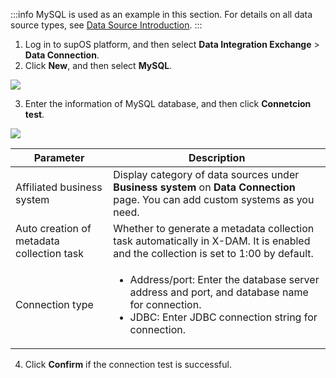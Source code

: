 :::info
MySQL is used as an example in this section. For details on all data source types, see <a href="Data Source Introduction">Data Source Introduction</a>.
:::

1. Log in to supOS platform, and then select **Data Integration Exchange** > **Data Connection**.
2. Click **New**, and then select **MySQL**.

![](https://wordpressfreezonex.oss-accelerate.aliyuncs.com/supETL/4.png)

3. Enter the information of MySQL database, and then click **Connetcion test**.

![](https://wordpressfreezonex.oss-accelerate.aliyuncs.com/supETL/5.png)

<table>
  <thead>
    <tr>
      <th>Parameter</th>
      <th>Description</th>
    </tr>
  </thead>
  <tbody>
    <tr>
      <td>Affiliated business system</td>
      <td>Display category of data sources under <b>Business system</b> on <b>Data Connection</b> page. You can add custom systems as you need.</td>
    </tr>
    <tr>
      <td>Auto creation of metadata collection task</td>
      <td>Whether to generate a metadata collection task automatically in X-DAM. It is enabled and the collection is set to 1:00 by default.</td>
    </tr>
    <tr>
      <td>Connection type</td>
      <td>
      <ul>
      <li>Address/port: Enter the database server address and port, and database name for connection.</li>
      <li>JDBC: Enter JDBC connection string for connection.</li>
      </ul>
      </td>
    </tr>
  </tbody>
</table>

4. Click **Confirm** if the connection test is successful.



